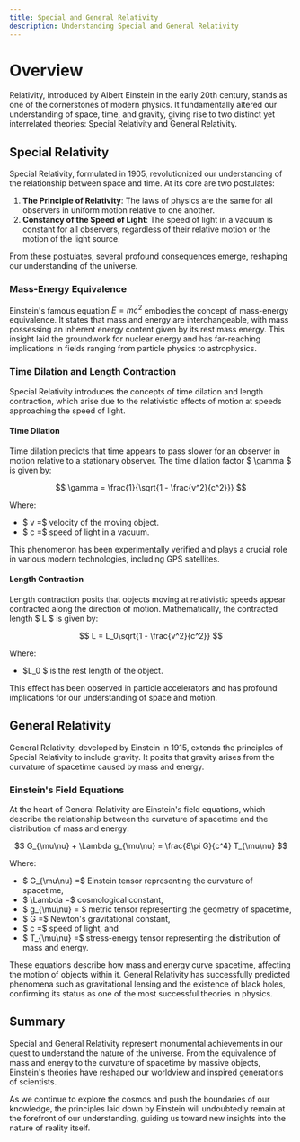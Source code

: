 ```yaml
---
title: Special and General Relativity
description: Understanding Special and General Relativity
---
```


# Overview

Relativity, introduced by Albert Einstein in the early 20th century, stands as one of the cornerstones of modern physics. It fundamentally altered our understanding of space, time, and gravity, giving rise to two distinct yet interrelated theories: Special Relativity and General Relativity.

## Special Relativity

Special Relativity, formulated in 1905, revolutionized our understanding of the relationship between space and time. At its core are two postulates:

1. **The Principle of Relativity**: The laws of physics are the same for all observers in uniform motion relative to one another.
2. **Constancy of the Speed of Light**: The speed of light in a vacuum is constant for all observers, regardless of their relative motion or the motion of the light source.

From these postulates, several profound consequences emerge, reshaping our understanding of the universe.

### Mass-Energy Equivalence

Einstein's famous equation $E = mc^2$ embodies the concept of mass-energy equivalence. It states that mass and energy are interchangeable, with mass possessing an inherent energy content given by its rest mass energy. This insight laid the groundwork for nuclear energy and has far-reaching implications in fields ranging from particle physics to astrophysics.

### Time Dilation and Length Contraction

Special Relativity introduces the concepts of time dilation and length contraction, which arise due to the relativistic effects of motion at speeds approaching the speed of light.

#### Time Dilation

Time dilation predicts that time appears to pass slower for an observer in motion relative to a stationary observer. The time dilation factor $ \gamma $ is given by:

$$
\gamma = \frac{1}{\sqrt{1 - \frac{v^2}{c^2}}}
$$

Where:

- $ v =$ velocity of the moving object.
- $ c =$ speed of light in a vacuum.

This phenomenon has been experimentally verified and plays a crucial role in various modern technologies, including GPS satellites.

#### Length Contraction

Length contraction posits that objects moving at relativistic speeds appear contracted along the direction of motion. Mathematically, the contracted length $ L $ is given by:

$$
L = L_0\sqrt{1 - \frac{v^2}{c^2}}
$$

Where:

- $L_0 $ is the rest length of the object.

This effect has been observed in particle accelerators and has profound implications for our understanding of space and motion.

## General Relativity

General Relativity, developed by Einstein in 1915, extends the principles of Special Relativity to include gravity. It posits that gravity arises from the curvature of spacetime caused by mass and energy.

### Einstein's Field Equations

At the heart of General Relativity are Einstein's field equations, which describe the relationship between the curvature of spacetime and the distribution of mass and energy:

$$
G_{\mu\nu} + \Lambda g_{\mu\nu} = \frac{8\pi G}{c^4} T_{\mu\nu}
$$

Where:

- $ G_{\mu\nu} =$ Einstein tensor representing the curvature of spacetime,
- $ \Lambda =$ cosmological constant,
- $ g_{\mu\nu} = $ metric tensor representing the geometry of spacetime,
- $ G =$ Newton's gravitational constant,
- $ c =$ speed of light, and
- $ T_{\mu\nu} =$ stress-energy tensor representing the distribution of mass and energy.

These equations describe how mass and energy curve spacetime, affecting the motion of objects within it. General Relativity has successfully predicted phenomena such as gravitational lensing and the existence of black holes, confirming its status as one of the most successful theories in physics.

## Summary

Special and General Relativity represent monumental achievements in our quest to understand the nature of the universe. From the equivalence of mass and energy to the curvature of spacetime by massive objects, Einstein's theories have reshaped our worldview and inspired generations of scientists.

As we continue to explore the cosmos and push the boundaries of our knowledge, the principles laid down by Einstein will undoubtedly remain at the forefront of our understanding, guiding us toward new insights into the nature of reality itself.
